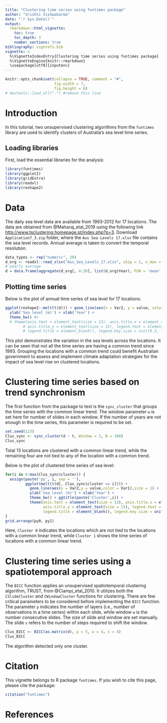 ```yaml
---
title: "Clustering time series using funtimes package"
author: "Srishti Vishwakarma"
date: "`r Sys.Date()`"
output: 
  rmarkdown::html_vignette:
    toc: true
    toc_depth: 3
    number_sections: true
bibliography: vignrefs.bib
vignette: >
  %\VignetteIndexEntry{Clustering time series using funtimes package}
  %\VignetteEngine{knitr::rmarkdown}
  \usepackage[utf8]{inputenc}
---
```


```r
knitr::opts_chunk$set(collapse = TRUE, comment = "#",
                      fig.width = 7, 
                      fig.height = 6)
# devtools::load_all(".") #remove this line
```

# Introduction

In this tutorial, two unsupervised clustering algorithms from the `funtimes` library are used to identify clusters of Australia's sea level time series.

## Loading libraries

First, load the essential libraries for the analysis:

```r
library(funtimes)
library(ggplot2)
library(gridExtra)
library(readxl)
library(reshape2)
```

# Data

The daily sea level data are available from 1993-2012 for 17 locations. The data are obtained from @Maharaj_etal_2019 using the following link <http://www.tsclustering.homepage.pt/index.php?p=3>. Download `Application7_3.zip` folder, where the `Aus Sea Levels 17.xlsx` file contains the sea level records. Annual average is taken to convert the temporal resolution.

```r
data_types <- rep("numeric", 20)
d_org <- readxl::read_xlsx("Aus_Sea_Levels_17.xlsx", skip = 1, n_max = 7300, col_types = data_types)
# yearly average
d = data.frame(aggregate(d_org[, 4:20], list(d_org$Year), FUN = 'mean', na.rm = TRUE)[, -1], row.names = unique(d_org$Year))
```

## Plotting time series

Below is the plot of annual time series of sea level for 17 locations:

```r
ggplot(reshape2::melt(t(d))) + geom_line(aes(x = Var2, y = value, color = Var1), size = 1) +
  ylab('Sea level (m)') + xlab('Year') +
  theme_bw() #+
  # theme(axis.text = element_text(size = 13), axis.title.x = element_text(size = 15),
        # axis.title.y = element_text(size = 15), legend.text = element_text(size = 10),
        # legend.title = element_blank(), legend.key.size = unit(0.3, "cm"))
```

This plot demonstrates the variation in the sea levels across the locations. It can be seen that not all the time series are having a common trend since 1993. Grouping the locations with a common trend could benefit Australian government to assess and implement climate adaptation strategies for the impact of sea level rise on clustered locations.

# Clustering time series based on trend synchronism

The first function from the package to test is the `sync_cluster` that groups the time series with the common linear trend. The window parameter `w` is set here for number of slides in each window. If the number of years are not enough in the time series, this parameter is required to be set.

```r
set.seed(123)
Clus_sync <- sync_cluster(d ~ t, Window = 3, B = 100)
Clus_sync
```

Total 13 locations are clustered with a common linear trend, while the remaining four are not tied to any of the location with a common trend.

Below is the plot of clustered time series of sea level:

```r
for(i in 0:max(Clus_sync$cluster)) {
  assign(paste('py', i, sep = ''),
         ggplot(melt(t(d[, Clus_sync$cluster == i]))) +
           geom_line(aes(x = Var2,y = value,color = Var1),size = 1) +
           ylab('Sea level (m)') + xlab('Year') +
           theme_bw() + ggtitle(paste('Cluster',i)) +
           theme(axis.text = element_text(size = 13), axis.title.x = element_text(size = 15),
                 axis.title.y = element_text(size = 15), legend.text = element_text(size = 10),
                 legend.title = element_blank(), legend.key.size = unit(0.3, "cm")))
}
grid.arrange(py0, py1)
```

Here, `Cluster 0` indicates the locations which are not tied to the locations with a common linear trend, while `Cluster 1` shows the time series of locations with a common linear trend.


# Clustering time series using a spatiotemporal approach

The `BICC` function applies an unsupervised spatiotemporal clustering algorithm, TRUST, from @Ciampi_etal_2010. It utilizes both the `CSlideCluster` and `CWindowCluster` functions for clustering. There are few critical parameters to be considered before implementing the `BICC` function. The parameter `p` indicates the number of layers (i.e., number of observations in a time series) within each slide, while window `w` is the number consecutive slides. The size of slide and window are set manually. The slide `s` refers to the number of steps required to shift the window.

```r
Clus_BICC <- BICC(as.matrix(d), p = 5, w = 4, s = 4)
Clus_BICC
```

The algorithm detected only one cluster.

# Citation {.unnumbered}

This vignette belongs to R package `funtimes`. If you wish to cite this page, please cite the package:

```r
citation("funtimes")
```

# References
